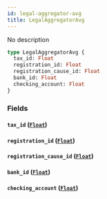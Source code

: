 ```yaml
---
id: legal-aggregator-avg
title: LegalAggregatorAvg
---
```


No description

```graphql
type LegalAggregatorAvg {
  tax_id: Float
  registration_id: Float
  registration_cause_id: Float
  bank_id: Float
  checking_account: Float
}
```

### Fields

#### `tax_id` ([`Float`](/v1/scalars/float))

#### `registration_id` ([`Float`](/v1/scalars/float))

#### `registration_cause_id` ([`Float`](/v1/scalars/float))

#### `bank_id` ([`Float`](/v1/scalars/float))

#### `checking_account` ([`Float`](/v1/scalars/float))
